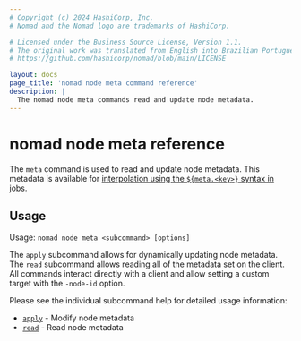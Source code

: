 ```yaml
---
# Copyright (c) 2024 HashiCorp, Inc.
# Nomad and the Nomad logo are trademarks of HashiCorp.

# Licensed under the Business Source License, Version 1.1.
# The original work was translated from English into Brazilian Portuguese.
# https://github.com/hashicorp/nomad/blob/main/LICENSE

layout: docs
page_title: 'nomad node meta command reference'
description: |
  The nomad node meta commands read and update node metadata.
---
```


# nomad node meta reference

The `meta` command is used to read and update node metadata. This metadata is
available for [interpolation using the `${meta.<key>}` syntax in jobs][interp].

## Usage

Usage: `nomad node meta <subcommand> [options]`

The `apply` subcommand allows for dynamically updating node metadata. The
`read` subcommand allows reading all of the metadata set on the client. All
commands interact directly with a client and allow setting a custom target with
the `-node-id` option.

Please see the individual subcommand help for detailed usage information:

 - [`apply`][apply] - Modify node metadata
 - [`read`][read] - Read node metadata

[interp]: /nomad/docs/runtime/interpolation#node-attributes
[apply]: /nomad/docs/commands/node/meta/apply
[read]: /nomad/docs/commands/node/meta/read
